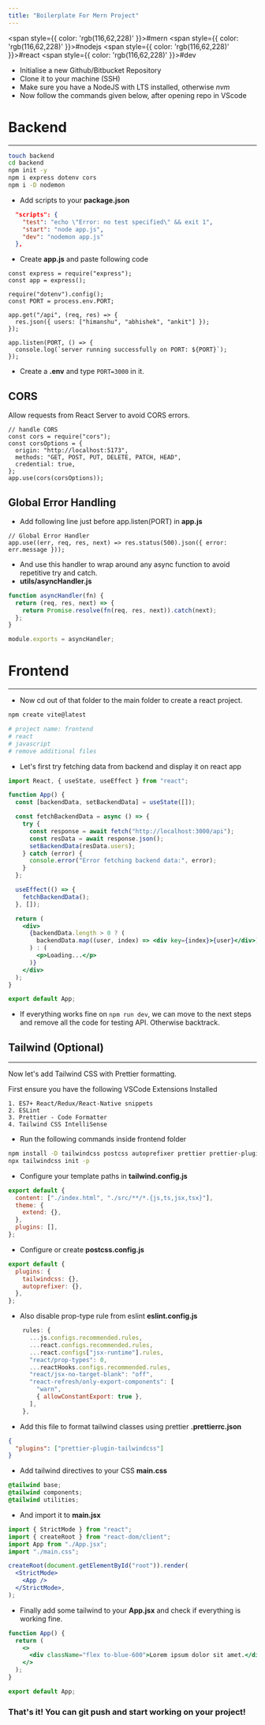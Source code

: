 ```yaml
---
title: "Boilerplate For Mern Project"
---
```



<span style={{ color: 'rgb(116,62,228)' }}>#mern</span> <span style={{ color: 'rgb(116,62,228)' }}>#nodejs</span> <span style={{ color: 'rgb(116,62,228)' }}>#react</span> <span style={{ color: 'rgb(116,62,228)' }}>#dev</span> 

- Initialise a new Github/Bitbucket Repository
- Clone it to your machine (SSH)
- Make sure you have a NodeJS with LTS installed, otherwise *nvm*
- Now follow the commands given below, after opening repo in VScode
# Backend
---

```bash
touch backend
cd backend
npm init -y
npm i express dotenv cors
npm i -D nodemon
```

- Add scripts to your **package.json**
```json
  "scripts": {
    "test": "echo \"Error: no test specified\" && exit 1",
    "start": "node app.js",
    "dev": "nodemon app.js"
  },
```

- Create **app.js** and paste following code
```
const express = require("express");
const app = express();

require("dotenv").config();
const PORT = process.env.PORT;

app.get("/api", (req, res) => {
  res.json({ users: ["himanshu", "abhishek", "ankit"] });
});

app.listen(PORT, () => {
  console.log(`server running successfully on PORT: ${PORT}`);
});

```

- Create a **.env** and type `PORT=3000` in it.
## CORS

Allow requests from React Server to avoid CORS errors.
```
// handle CORS
const cors = require("cors");
const corsOptions = {
  origin: "http://localhost:5173",
  methods: "GET, POST, PUT, DELETE, PATCH, HEAD",
  credential: true,
};
app.use(cors(corsOptions));
```

## Global Error Handling

- Add following line just before app.listen(PORT) in **app.js**
```
// Global Error Handler
app.use((err, req, res, next) => res.status(500).json({ error: err.message }));
```

- And use this handler to wrap around any async function to avoid repetitive try and catch.
- **utils/asyncHandler.js**
```javascript
function asyncHandler(fn) {
  return (req, res, next) => {
    return Promise.resolve(fn(req, res, next)).catch(next);
  };
}

module.exports = asyncHandler;
```
# Frontend
---

- Now cd out of that folder to the main folder to create a react project.

```bash
npm create vite@latest

# project name: frontend
# react
# javascript
# remove additional files
```

- Let's first try fetching data from backend and display it on react app

```jsx
import React, { useState, useEffect } from "react";

function App() {
  const [backendData, setBackendData] = useState([]);

  const fetchBackendData = async () => {
    try {
      const response = await fetch("http://localhost:3000/api");
      const resData = await response.json();
      setBackendData(resData.users);
    } catch (error) {
      console.error("Error fetching backend data:", error);
    }
  };

  useEffect(() => {
    fetchBackendData();
  }, []);

  return (
    <div>
      {backendData.length > 0 ? (
        backendData.map((user, index) => <div key={index}>{user}</div>)
      ) : (
        <p>Loading...</p>
      )}
    </div>
  );
}

export default App;
```

- If everything works fine on `npm run dev`, we can move to the next steps and remove all the code for testing API. Otherwise backtrack.

## Tailwind (Optional)
---

Now let's add Tailwind CSS with Prettier formatting.

First ensure you have the following VSCode Extensions Installed
```
1. ES7+ React/Redux/React-Native snippets
2. ESLint
3. Prettier - Code Formatter
4. Tailwind CSS IntelliSense
```

- Run the following commands inside frontend folder

```bash
npm install -D tailwindcss postcss autoprefixer prettier prettier-plugin-tailwindcss
npx tailwindcss init -p
```

- Configure your template paths in **tailwind.config.js**

```javascript
export default {
  content: ["./index.html", "./src/**/*.{js,ts,jsx,tsx}"],
  theme: {
    extend: {},
  },
  plugins: [],
};
```

- Configure or create **postcss.config.js** 

```javascript
export default {
  plugins: {
    tailwindcss: {},
    autoprefixer: {},
  },
};
```

- Also disable prop-type rule from eslint **eslint.config.js**

```javascript
    rules: {
      ...js.configs.recommended.rules,
      ...react.configs.recommended.rules,
      ...react.configs["jsx-runtime"].rules,
      "react/prop-types": 0,
      ...reactHooks.configs.recommended.rules,
      "react/jsx-no-target-blank": "off",
      "react-refresh/only-export-components": [
        "warn",
        { allowConstantExport: true },
      ],
    },
```

- Add this file to format tailwind classes using prettier **.prettierrc.json**

```json
{
  "plugins": ["prettier-plugin-tailwindcss"]
}
```

- Add tailwind directives to your CSS **main.css**

```css
@tailwind base;
@tailwind components;
@tailwind utilities;
```

- And import it to **main.jsx**

```jsx
import { StrictMode } from "react";
import { createRoot } from "react-dom/client";
import App from "./App.jsx";
import "./main.css";

createRoot(document.getElementById("root")).render(
  <StrictMode>
    <App />
  </StrictMode>,
);
```

- Finally add some tailwind to your **App.jsx** and check if everything is working fine.

```jsx
function App() {
  return (
    <>
      <div className="flex to-blue-600">Lorem ipsum dolor sit amet.</div>
    </>
  );
}

export default App;
```

### That's it! You can git push and start working on your project!
